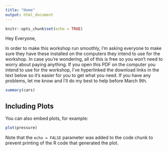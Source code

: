 ```yaml
---
title: "Home"
output: html_document
---
```


```r
knitr::opts_chunk$set(echo = TRUE)
```

Hey Everyone,

In order to make this workshop run smoothly, I'm asking everyone to make sure they have these installed on the computers they intend to use for the workshop. In case you're wondering, all of this is free so you won't need to worry about paying anything. If you open this PDF on the computer you intend to use for the workshop, I've hyperlinked the download links in the text below so it's easier for you to get what you need. If you have any problems, let me know and I'll do my best to help before March 9th. 

```r
summary(cars)
```

## Including Plots

You can also embed plots, for example:

```r
plot(pressure)
```

Note that the `echo = FALSE` parameter was added to the code chunk to prevent printing of the R code that generated the plot.
